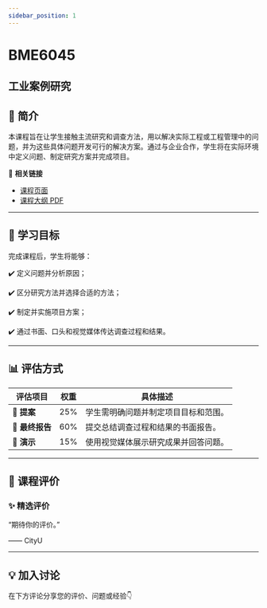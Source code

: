 ```yaml
---
sidebar_position: 1
---
```


# BME6045
## 工业案例研究

## **📘 简介**
本课程旨在让学生接触主流研究和调查方法，用以解决实际工程或工程管理中的问题，并为这些具体问题开发可行的解决方案。通过与企业合作，学生将在实际环境中定义问题、制定研究方案并完成项目。

🔗 **相关链接**
- [课程页面](https://www.cityu.edu.hk/catalogue/pg/202526/course/BME6045.htm)
- [课程大纲 PDF](https://www.cityu.edu.hk/catalogue/pg/202526/course/BME6045.pdf)

---

## **🎯 学习目标**

完成课程后，学生将能够：

✔️ 定义问题并分析原因；

✔️ 区分研究方法并选择合适的方法；

✔️ 制定并实施项目方案；

✔️ 通过书面、口头和视觉媒体传达调查过程和结果。

---

## **📊 评估方式**

| **评估项目**          | **权重** | **具体描述**                                                                                       |
|----------------------|---------|---------------------------------------------------------------------------------------------------|
| **📄 提案**           | 25%     | 学生需明确问题并制定项目目标和范围。                                                               |
| **📄 最终报告**        | 60%     | 提交总结调查过程和结果的书面报告。                                                                 |
| **📄 演示**           | 15%     | 使用视觉媒体展示研究成果并回答问题。                                                               |

---

## **💬 课程评价**

### ✨ **精选评价**
<div className={commentStyles.commentBox}>
    <p className={commentStyles.commentText}>
        “期待你的评价。”
    </p>
    <p className={commentStyles.commentAuthor}>—— CityU</p>
</div>

---

## **💡 加入讨论**

在下方评论分享您的评价、问题或经验👇
<Utterances />